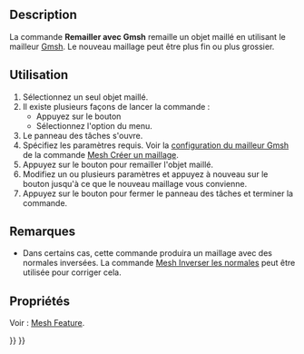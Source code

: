 <languages/>

{{Docnav/fr
|[[Mesh_FromPartShape/fr|Créer un maillage]]
|[[Mesh_Evaluation/fr|Evaluation]]
|[[Mesh_Workbench/fr|Atelier Mesh]]
|IconL=Mesh_FromPartShape.svg
|IconR=Mesh_Evaluation.svg
|IconC=Workbench_Mesh.svg
}}

{{GuiCommand/fr
|Name=Mesh RemeshGmsh
|Name/fr=Mesh Remailler avec Gmsh
|MenuLocation=Maillages → Remailler...
|Workbenches=[[Mesh_Workbench/fr|Mesh]]
|Version=0.19
|SeeAlso=[[Mesh_FromPartShape/fr|Mesh Créer un maillage]]
}}

==Description==

La commande '''Remailler avec Gmsh''' remaille un objet maillé en utilisant le mailleur [https://gmsh.info/ Gmsh]. Le nouveau maillage peut être plus fin ou plus grossier.

<span id="Usage"></span>
==Utilisation==

# Sélectionnez un seul objet maillé.
# Il existe plusieurs façons de lancer la commande :
#* Appuyez sur le bouton {{Button|[[Image:Mesh_RemeshGmsh.svg|16px]] [[Mesh_RemeshGmsh/fr|Remailler...]]}}
#* Sélectionnez l'option {{MenuCommand|Maillages → [[Image:Mesh_RemeshGmsh.svg|16px]] Remailler...}} du menu.
# Le panneau des tâches {{MenuCommand|Remaillage par Gmsh}} s'ouvre.
# Spécifiez les paramètres requis. Voir la [[Mesh_FromPartShape/fr#Mailleur_Gmsh|configuration du mailleur Gmsh]] de la commande [[Mesh_FromPartShape/fr|Mesh Créer un maillage]].
# Appuyez sur le bouton {{Button|Appliquer}} pour remailler l'objet maillé.
# Modifiez un ou plusieurs paramètres et appuyez à nouveau sur le bouton {{Button|Appliquer}} jusqu'à ce que le nouveau maillage vous convienne.
# Appuyez sur le bouton {{Button|Fermer}} pour fermer le panneau des tâches et terminer la commande.

<span id="Notes"></span>
==Remarques==

* Dans certains cas, cette commande produira un maillage avec des normales inversées. La commande [[Mesh_FlipNormals/fr|Mesh Inverser les normales]] peut être utilisée pour corriger cela.

<span id="Properties"></span>
==Propriétés==

Voir : [[Mesh_Feature/fr|Mesh Feature]].


{{Docnav/fr
|[[Mesh_FromPartShape/fr|Créer un maillage]]
|[[Mesh_Evaluation/fr|Evaluation]]
|[[Mesh_Workbench/fr|Atelier Mesh]]
|IconL=Mesh_FromPartShape.svg
|IconR=Mesh_Evaluation.svg
|IconC=Workbench_Mesh.svg
}}

{{Mesh Tools navi{{#translation:}}}}
{{Userdocnavi{{#translation:}}}}
{{clear}}